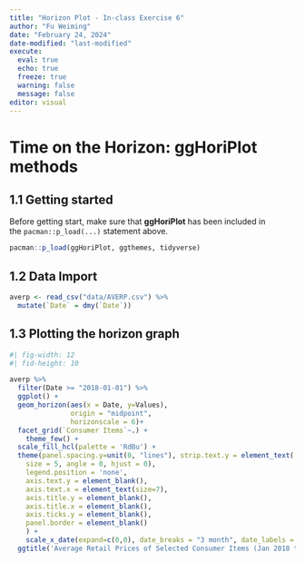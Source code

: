 ```yaml
---
title: "Horizon Plot - In-class Exercise 6"
author: "Fu Weiming"
date: "February 24, 2024"
date-modified: "last-modified"
execute:
  eval: true
  echo: true
  freeze: true
  warning: false
  message: false
editor: visual
---
```


# **Time on the Horizon: ggHoriPlot methods**

## 1.1 **Getting started**

Before getting start, make sure that **ggHoriPlot** has been included in the `pacman::p_load(...)` statement above.

```r
pacman::p_load(ggHoriPlot, ggthemes, tidyverse)
```

## 1.2 **Data Import**

```r
averp <- read_csv("data/AVERP.csv") %>% 
  mutate(`Date` = dmy(`Date`))
```
## 1.3 **Plotting the horizon graph**

```r
#| fig-width: 12
#| fid-height: 10

averp %>% 
  filter(Date >= "2018-01-01") %>%
  ggplot() +
  geom_horizon(aes(x = Date, y=Values), 
               origin = "midpoint", 
               horizonscale = 6)+
  facet_grid(`Consumer Items`~.) +
    theme_few() +
  scale_fill_hcl(palette = 'RdBu') +
  theme(panel.spacing.y=unit(0, "lines"), strip.text.y = element_text(
    size = 5, angle = 0, hjust = 0),
    legend.position = 'none',
    axis.text.y = element_blank(),
    axis.text.x = element_text(size=7),
    axis.title.y = element_blank(),
    axis.title.x = element_blank(),
    axis.ticks.y = element_blank(),
    panel.border = element_blank()
    ) +
    scale_x_date(expand=c(0,0), date_breaks = "3 month", date_labels = "%b%y") +
  ggtitle('Average Retail Prices of Selected Consumer Items (Jan 2018 to Dec 2022)')
```






